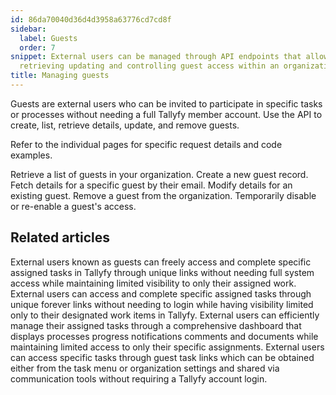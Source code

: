 ```yaml
---
id: 86da70040d36d4d3958a63776cd7cd8f
sidebar:
  label: Guests
  order: 7
snippet: External users can be managed through API endpoints that allow creating listing
  retrieving updating and controlling guest access within an organization.
title: Managing guests
---
```


Guests are external users who can be invited to participate in specific tasks or processes without needing a full Tallyfy member account. Use the API to create, list, retrieve details, update, and remove guests.

Refer to the individual pages for specific request details and code examples.


<CardGrid>
<LinkTitleCard header="<b>List guests</b>" href="./list-guests/"> Retrieve a list of guests in your organization. </LinkTitleCard>
<LinkTitleCard header="<b>Create guest</b>" href="./create-guest/"> Create a new guest record. </LinkTitleCard>
<LinkTitleCard header="<b>Get guest</b>" href="./get-guest/"> Fetch details for a specific guest by their email. </LinkTitleCard>
<LinkTitleCard header="<b>Update guest</b>" href="./update-guest/"> Modify details for an existing guest. </LinkTitleCard>
<LinkTitleCard header="<b>Delete guest</b>" href="./delete-guest/"> Remove a guest from the organization. </LinkTitleCard>
<LinkTitleCard header="<b>Enable/Disable guest</b>" href="./enable-disable-guest/"> Temporarily disable or re-enable a guest's access. </LinkTitleCard>
</CardGrid>

## Related articles
<CardGrid>
<LinkTitleCard header="<b>Guests > What is a guest</b>" href="/products/pro/documenting/guests/what-is-a-guest/" > External users known as guests can freely access and complete specific assigned tasks in Tallyfy through unique links without needing full system access while maintaining limited visibility to only their assigned work. </LinkTitleCard>
<LinkTitleCard header="<b>Documenting > Guests</b>" href="/products/pro/documenting/guests/" > External users can access and complete specific assigned tasks through unique forever links without needing to login while having visibility limited only to their designated work items in Tallyfy. </LinkTitleCard>
<LinkTitleCard header="<b>Guests > The guest view</b>" href="/products/pro/documenting/guests/how-can-guests-monitor-their-processes-on-tallyfy/" > External users can efficiently manage their assigned tasks through a comprehensive dashboard that displays processes progress notifications comments and documents while maintaining limited access to only their specific assignments. </LinkTitleCard>
<LinkTitleCard header="<b>Guests > Get a guest's unique link</b>" href="/products/pro/documenting/guests/how-to-find-a-guest-task-link-in-tallyfy/" > External users can access specific tasks through guest task links which can be obtained either from the task menu or organization settings and shared via communication tools without requiring a Tallyfy account login. </LinkTitleCard>
</CardGrid>